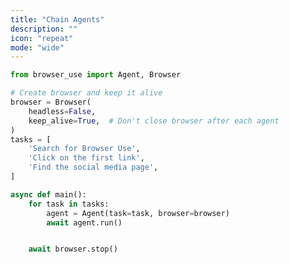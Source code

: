 ```yaml
---
title: "Chain Agents"
description: ""
icon: "repeat"
mode: "wide"
---
```


```python
from browser_use import Agent, Browser

# Create browser and keep it alive
browser = Browser(
	headless=False,
	keep_alive=True,  # Don't close browser after each agent
)
tasks = [
	'Search for Browser Use',
	'Click on the first link',
	'Find the social media page',
]

async def main():
	for task in tasks:
		agent = Agent(task=task, browser=browser)
		await agent.run()


	await browser.stop()

```

